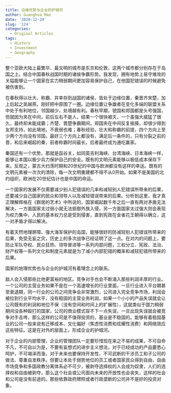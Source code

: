 ```yaml
---
title: 边缘优势与企业的护城河
author: Guanghua Mao
date: '2020-12-24'
slug: '124'
categories:
  - Original Articles
tags:
  - History
  - Investment
  - Geography
---
```


整个亚欧大陆上最繁华、最文明的城市是东京和伦敦，这两个城市都分别存在于岛国之上。结合中国春秋战国时期的诸侯争霸形势。我发现，拥有地势上易守难攻的关隘能够让一个国家在实力稍弱期间更加容易保护自己，在他国犯错误的时候避免被伤害到。

在春秋得以壮大、称霸、并幸存到战国的诸侯，皆处于边缘位置，秦晋齐宋楚，加上后起之吴越燕，刚好把中原围了一圈。边缘位置让争雄者在变化多端的联盟关系中处于有利地位，邻国越少，处境越有利。春秋早期，虢国和郑国都是头号强国，但就因为夹在中间，前后左右不是人，结果一个很快被灭，一个虽强大威猛了很久，最终却未能成霸；齐楚、晋楚争霸期间，郑国夹在中间反复挨揍，却很少得到友邦支持，如此境地，不衰弱也难；春秋经验，壮大和称霸的前提，四个方向上至少两个方向没有邻国，最好三个方向上都没有，满足后一条件的，只有分裂之前的晋，和后来崛起的秦，前者称霸时间最长，后者最终成为通吃赢家。

秦国还有一个优势，那就是函谷关，如同英吉利海峡、台湾海峡、日本海峡一样，能够让本国以极少兵力保护自己的安全。既有的文明元素能够以极低成本保存下来。反观之，蒙古大扫荡时期和20世纪的中国与欧洲都没有这样的幸运。既有的文明元素被一次次的清除，每一次文明重建都不得不从0开始。如果不是美国的北约组织，欧洲在20世纪估计也是中国的命运。

一个国家的发展不仅需要减少别人犯错误的几率和减轻别人犯错误所带来的后果，还要减少自己国家的民众和领导人以及减轻错误带来的后果。分析到这里，我才真正理解辉格在《群居的艺术》中所说的，国家崛起数千年之后一直有两对矛盾无法解决，一方面国家太过弱小就无法抵御外族入侵，另一方面国家太过强大则会表现为权力集中，人民的基本权力总是受到侵害，直到宪政在金雀花王朝得以确立，这一对矛盾才得以解决。

有着天然地理屏障、强大海军保护的岛国，能够很好的防减轻别人犯错误所带来的后果，免受无妄之灾，历史上的多次战争已经证明了这一点。在对内的问题上，要防止军队夺权、民众狂热、领导冒进等一系列内部问题，三权分立、宪政、法治、财产权等一系列文化和制度元素就是为了减小内部犯错的概率和减轻犯错所带来的后果。

国家的地理优势也与企业的护城河有着理念上的联系。

敌人会入侵那些比他更富裕的地区。竞争对手也会不断涌入那些利润丰厚的行业。一个公司的主营业务如果不是在一个高速增长的行业里面，一旦行业进入平台期甚至衰退期，同一行业的公司之间竞争会非常激烈，公司进入完全竞争市场，利润会被拉到行业平均水平，没有稳固的主营业务利润，如果一个小小的产品失误就会让公司既有的利润和地位不保（没有空间和时间上的扩展性），这就类似于国力稍弱期间没各种殴打的国家，公司的商业模式容不下一点失误，一旦出现失误就会被竞争对手击垮，那么这样的公司是不值得投资的，基业是不稳固的。能够有着稳固基业的公司一般来说有迁移成本、文化偏好（焦虑性消费和炫耀性消费）和网络效应这些特征。这是在对外的层面上，形成企业的护城河。

对于企业的内部管理，企业的管理团队一定要珍惜现在来之不易的成果，不可自命不凡，不可自以为是，不要有妄想式的进步主义想法，对于已经成功的产品要悉心呵护，不可竭泽而渔，对于未来也要保持开发性、不可武断的干涉员工和子公司的做法、尊重自发秩序。但要让本处于弱势地位的员工或者国家民众得到自由，自由市场竞争和多国政教分离体系必不可少，被剥夺选择权的人会成为奴隶，人们的选择权和自由被剥夺，那么这个社会或公司面向未来的开放性也会丧失，这样的社会和公司是没有前途的。那些依靠政府牌照或者行政垄断的公司并不是好的投资对象。

